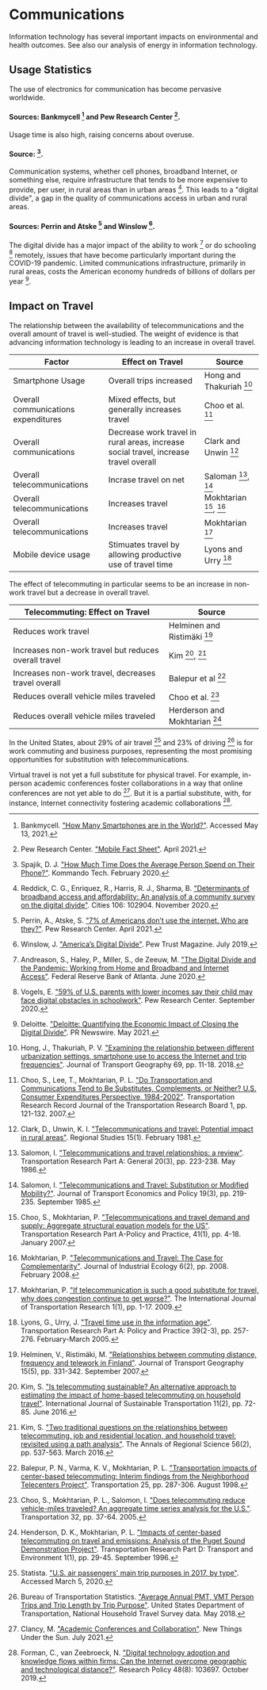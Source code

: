 # Communications

Information technology has several important impacts on environmental and health outcomes. See also our analysis of energy in information technology.

## Usage Statistics
The use of electronics for communication has become pervasive worldwide.

#### Sources: Bankmycell [^3] and Pew Research Center [^21].

Usage time is also high, raising concerns about overuse.

#### Source: [^25].

Communication systems, whether cell phones, broadband Internet, or something else, require infrastructure that tends to be more expensive to provide, per user, in rural areas than in urban areas [^22]. This leads to a "digital divide", a gap in the quality of communications access in urban and rural areas.

#### Sources: Perrin and Atske [^20] and Winslow [^28].

The digital divide has a major impact of the ability to work [^1] or do schooling [^27] remotely, issues that have become particularly important during the COVID-19 pandemic. Limited communications infrastructure, primarily in rural areas, costs the American economy hundreds of billions of dollars per year [^10].

## Impact on Travel
The relationship between the availability of telecommunications and the overall amount of travel is well-studied. The weight of evidence is that advancing information technology is leading to an increase in overall travel.

<div className="table-wrapper">

| Factor | Effect on Travel | Source |
| --- | --- | --- |
| Smartphone Usage | Overall trips increased | Hong and Thakuriah [^14] |
| Overall communications expenditures | Mixed effects, but generally increases travel | Choo et al. [^5] |
| Overall communications | Decrease work travel in rural areas, increase social travel, increase travel overall | Clark and Unwin [^9] |
| Overall telecommunications | Incrase travel on net | Saloman [^23], [^24] |
| Overall telecommunications | Increases travel | Mokhtarian [^6], [^19] |
| Overall telecommunications | Increases travel | Mokhtarian [^18] |
| Mobile device usage  | Stimuates travel by allowing productive use of travel time | Lyons and Urry [^17] |

</div>

The effect of telecommuting in particular seems to be an increase in non-work travel but a decrease in overall travel.

<div className="table-wrapper">

| Telecommuting: Effect on Travel | Source |
| --- | --- |
| Reduces work travel | Helminen and Ristimäki [^12] |
| Increases non-work travel but reduces overall travel | Kim [^15], [^16] |
| Increases non-work travel, decreases travel overall | Balepur et al [^2] |
| Reduces overall vehicle miles traveled | Choo et al. [^7] |
| Reduces overall vehicle miles traveled | Herderson and Mokhtarian [^13] |

</div>

In the United States, about 29% of air travel [^26] and 23% of driving [^4] is for work commuting and business purposes, representing the most promising opportunities for substitution with telecommunications.

Virtual travel is not yet a full substitute for physical travel. For example, in-person academic conferences foster collaborations in a way that online conferences are not yet able to do [^8]. But it is a partial substitute, with, for instance, Internet connectivity fostering academic collaborations [^11].

[^1]: Andreason, S., Haley, P., Miller, S., de Zeeuw, M. ["The Digital Divide and the Pandemic: Working from Home and Broadband and Internet Access"](https://www.atlantafed.org/cweo/workforce-currents/2020/06/29/the-digital-divide-and-the-pandemic-working-from-home-and-broadband-and-internet-access). Federal Reserve Bank of Atlanta. June 2020.

[^2]: Balepur, P. N., Varma, K. V., Mokhtarian, P. L. ["Transportation impacts of center-based telecommuting: Interim findings from the Neighborhood Telecenters Project"](https://link.springer.com/article/10.1023/A:1005048329523). Transportation 25, pp. 287-306. August 1998.

[^3]: Bankmycell. ["How Many Smartphones are in the World?"](https://www.bankmycell.com/blog/how-many-phones-are-in-the-world). Accessed May 13, 2021.

[^4]: Bureau of Transportation Statistics. ["Average Annual PMT, VMT Person Trips and Trip Length by Trip Purpose"](https://www.bts.gov/content/average-annual-pmt-vmt-person-trips-and-trip-length-trip-purpose). United States Department of Transportation, National Household Travel Survey data. May 2018.

[^5]: Choo, S., Lee, T., Mokhtarian, P. L. ["Do Transportation and Communications Tend to Be Substitutes, Complements, or Neither? U.S. Consumer Expenditures Perspective, 1984-2002"](https://escholarship.org/uc/item/6zm6x7hm). Transportation Research Record Journal of the Transportation Research Board 1, pp. 121-132. 2007.

[^6]: Choo, S., Mokhtarian, P. ["Telecommunications and travel demand and supply: Aggregate structural equation models for the US"](https://www.sciencedirect.com/science/article/pii/S0965856406000413). Transportation Research Part A-Policy and Practice, 41(1), pp. 4-18. January 2007.

[^7]: Choo, S., Mokhtarian, P. L., Salomon, I. ["Does telecommuting reduce vehicle-miles traveled? An aggregate time series analysis for the U.S."](https://link.springer.com/article/10.1007%2Fs11116-004-3046-7). Transportation 32, pp. 37-64. 2005.

[^8]: Clancy, M. ["Academic Conferences and Collaboration"](https://www.newthingsunderthesun.com/pub/q7ie98zq/release/5?readingCollection=9f57d356). New Things Under the Sun. July 2021.

[^9]: Clark, D., Unwin, K. I. ["Telecommunications and travel: Potential impact in rural areas"](https://www.tandfonline.com/doi/abs/10.1080/09595238100185051). Regional Studies 15(1). February 1981.

[^10]: Deloitte. ["Deloitte: Quantifying the Economic Impact of Closing the Digital Divide"](https://www.prnewswire.com/news-releases/deloitte-quantifying-the-economic-impact-of-closing-the-digital-divide-301281653.html). PR Newswire. May 2021.

[^11]: Forman, C., van Zeebroeck, N. ["Digital technology adoption and knowledge flows within firms: Can the Internet overcome geographic and technological distance?"](https://www.sciencedirect.com/science/article/abs/pii/S0048733318302592). Research Policy 48(8): 103697. October 2019.

[^12]: Helminen, V., Ristimäki, M. ["Relationships between commuting distance, frequency and telework in Finland"](https://www.sciencedirect.com/science/article/abs/pii/S0966692306001384). Journal of Transport Geography 15(5), pp. 331-342. September 2007.

[^13]: Henderson, D. K., Mokhtarian, P. L. ["Impacts of center-based telecommuting on travel and emissions: Analysis of the Puget Sound Demonstration Project"](https://www.sciencedirect.com/science/article/abs/pii/S1361920996000090). Transportation Research Part D: Transport and Environment 1(1), pp. 29-45. September 1996.

[^14]: Hong, J., Thakuriah, P. V. ["Examining the relationship between different urbanization settings, smartphone use to access the Internet and trip frequencies"](https://ideas.repec.org/a/eee/jotrge/v69y2018icp11-18.html). Journal of Transport Geography 69, pp. 11-18. 2018.

[^15]: Kim, S. ["Is telecommuting sustainable? An alternative approach to estimating the impact of home-based telecommuting on household travel"](https://www.tandfonline.com/doi/abs/10.1080/15568318.2016.1193779). International Journal of Sustainable Transportation 11(2), pp. 72-85. June 2016.

[^16]: Kim, S. ["Two traditional questions on the relationships between telecommuting, job and residential location, and household travel: revisited using a path analysis"](https://link.springer.com/article/10.1007/s00168-016-0755-8). The Annals of Regional Science 56(2), pp. 537-563. March 2016.

[^17]: Lyons, G., Urry, J. ["Travel time use in the information age"](https://www.sciencedirect.com/science/article/abs/pii/S0965856404000977?via%3Dihub). Transportation Research Part A: Policy and Practice 39(2-3), pp. 257-276. February-March 2005.

[^18]: Mokhtarian, P. ["If telecommunication is such a good substitute for travel, why does congestion continue to get worse?"](https://www.tandfonline.com/doi/abs/10.3328/TL.2009.01.01.1-17). The International Journal of Transportation Research 1(1), pp. 1-17. 2009.

[^19]: Mokhtarian, P. ["Telecommunications and Travel: The Case for Complementarity"](https://onlinelibrary.wiley.com/doi/abs/10.1162/108819802763471771). Journal of Industrial Ecology 6(2), pp. 2008. February 2008.

[^20]: Perrin, A., Atske, S. ["7% of Americans don’t use the internet. Who are they?"](https://www.pewresearch.org/fact-tank/2021/04/02/7-of-americans-dont-use-the-internet-who-are-they/). Pew Research Center. April 2021.

[^21]: Pew Research Center. ["Mobile Fact Sheet"](https://www.pewresearch.org/internet/fact-sheet/mobile/). April 2021.

[^22]: Reddick, C. G., Enriquez, R., Harris, R. J., Sharma, B. ["Determinants of broadband access and affordability: An analysis of a community survey on the digital divide"](https://www.ncbi.nlm.nih.gov/pmc/articles/PMC7480260/). Cities 106: 102904. November 2020.

[^23]: Salomon, I. ["Telecommunications and travel relationships: a review"](https://www.sciencedirect.com/science/article/abs/pii/0191260786900968). Transportation Research Part A: General 20(3), pp. 223-238. May 1986.

[^24]: Salomon, I. ["Telecommunications and Travel: Substitution or Modified Mobility?"](https://www.jstor.org/stable/20052753). Journal of Transport Economics and Policy 19(3), pp. 219-235. September 1985.

[^25]: Spajik, D. J. ["How Much Time Does the Average Person Spend on Their Phone?"](https://kommandotech.com/statistics/how-much-time-does-the-average-person-spend-on-their-phone/). Kommando Tech. February 2020.

[^26]: Statista. ["U.S. air passengers' main trip purposes in 2017, by type"](https://www.statista.com/statistics/539518/us-air-passengers-main-trip-purposes-by-type/). Accessed March 5, 2020.

[^27]: Vogels, E. ["59% of U.S. parents with lower incomes say their child may face digital obstacles in schoolwork"](https://www.pewresearch.org/fact-tank/2020/09/10/59-of-u-s-parents-with-lower-incomes-say-their-child-may-face-digital-obstacles-in-schoolwork/). Pew Research Center. September 2020.

[^28]: Winslow, J. ["America’s Digital Divide"](https://www.pewtrusts.org/en/trust/archive/summer-2019/americas-digital-divide). Pew Trust Magazine. July 2019.